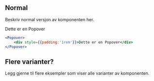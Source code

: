 
## Normal

Beskriv normal versjon av komponenten her.

<Example>
    <Popover>
        <div style={{padding:'1rem'}}>Dette er en Popover</div>
    </Popover>
</Example>

```jsx
<Popover>
    <div style={{padding:'1rem'}}>Dette er en Popover</div>
</Popover>
```

## Flere varianter?

Legg gjerne til flere eksempler som viser alle varianter av komponenten.